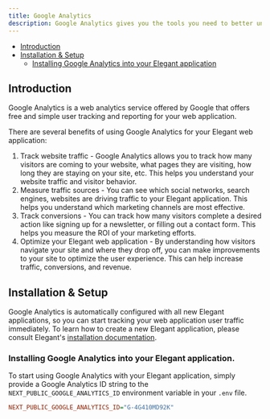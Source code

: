 ```yaml
---
title: Google Analytics
description: Google Analytics gives you the tools you need to better understand your website users.
---
```


- [Introduction](#introduction)
- [Installation & Setup](#installation_and_setup)
    - [Installing Google Analytics into your Elegant application](#google_analytics_install_into_elegant)


<a name="introduction"></a>

## Introduction

Google Analytics is a web analytics service offered by Google that offers free and simple user tracking and reporting for your web application.

There are several benefits of using Google Analytics for your Elegant web application: 
1. Track website traffic - Google Analytics allows you to track how many visitors are coming to your website, what pages they are visiting, how long they are staying on your site, etc. This helps you understand your website traffic and visitor behavior. 
2. Measure traffic sources - You can see which social networks, search engines, websites are driving traffic to your Elegant application. This helps you understand which marketing channels are most effective. 
3. Track conversions - You can track how many visitors complete a desired action like signing up for a newsletter, or filling out a contact form. This helps you measure the ROI of your marketing efforts. 
4. Optimize your Elegant web application - By understanding how visitors navigate your site and where they drop off, you can make improvements to your site to optimize the user experience. This can help increase traffic, conversions, and revenue. 

<a name="installation_and_setup"></a>

## Installation & Setup

Google Analytics is automatically configured with all new Elegant applications, so you can start tracking your web application user traffic immediately. 
To learn how to create a new Elegant application, please consult Elegant's [installation documentation](/docs/installation).

<a name="google_analytics_install_into_elegant"></a>

### Installing Google Analytics into your Elegant application.

To start using Google Analytics with your Elegant application, simply provide a Google Analytics ID string to the `NEXT_PUBLIC_GOOGLE_ANALYTICS_ID` environment variable in your `.env` file.

```ini
NEXT_PUBLIC_GOOGLE_ANALYTICS_ID="G-4G410MD92K"
```